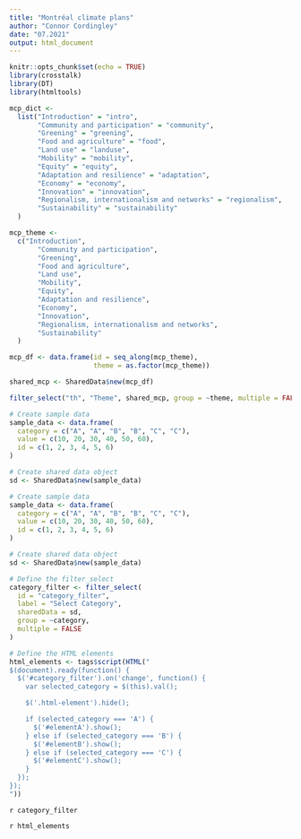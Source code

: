 ```yaml
---
title: "Montréal climate plans"
author: "Connor Cordingley"
date: "07.2021"
output: html_document
---
```


```r
knitr::opts_chunk$set(echo = TRUE)
library(crosstalk)
library(DT)
library(htmltools)
```

```r
mcp_dict <-
  list("Introduction" = "intro",
       "Community and participation" = "community",
       "Greening" = "greening",
       "Food and agriculture" = "food",
       "Land use" = "landuse",
       "Mobility" = "mobility",
       "Equity" = "equity",
       "Adaptation and resilience" = "adaptation",
       "Economy" = "economy",
       "Innovation" = "innovation",
       "Regionalism, internationalism and networks" = "regionalism",
       "Sustainability" = "sustainability"
  )

mcp_theme <-
  c("Introduction",
       "Community and participation",
       "Greening",
       "Food and agriculture",
       "Land use",
       "Mobility",
       "Equity",
       "Adaptation and resilience",
       "Economy",
       "Innovation",
       "Regionalism, internationalism and networks",
       "Sustainability"
  )

mcp_df <- data.frame(id = seq_along(mcp_theme),
                     theme = as.factor(mcp_theme))

shared_mcp <- SharedData$new(mcp_df)
```

```r
filter_select("th", "Theme", shared_mcp, group = ~theme, multiple = FALSE, allLevels = FALSE)
```

```r
# Create sample data
sample_data <- data.frame(
  category = c("A", "A", "B", "B", "C", "C"),
  value = c(10, 20, 30, 40, 50, 60),
  id = c(1, 2, 3, 4, 5, 6)
)

# Create shared data object
sd <- SharedData$new(sample_data)

# Create sample data
sample_data <- data.frame(
  category = c("A", "A", "B", "B", "C", "C"),
  value = c(10, 20, 30, 40, 50, 60),
  id = c(1, 2, 3, 4, 5, 6)
)

# Create shared data object
sd <- SharedData$new(sample_data)

# Define the filter_select
category_filter <- filter_select(
  id = "category_filter",
  label = "Select Category",
  sharedData = sd,
  group = ~category,
  multiple = FALSE
)

# Define the HTML elements
html_elements <- tags$script(HTML("
$(document).ready(function() {
  $('#category_filter').on('change', function() {
    var selected_category = $(this).val();

    $('.html-element').hide();

    if (selected_category === 'A') {
      $('#elementA').show();
    } else if (selected_category === 'B') {
      $('#elementB').show();
    } else if (selected_category === 'C') {
      $('#elementC').show();
    }
  });
});
"))
```

<!-- Render the filter and HTML elements -->
<div>
  `r category_filter`
</div>
<div id="elementA" class="html-element" style="display:none;">
  <h2>Element A</h2>
  <p>Content for element A</p>
</div>
<div id="elementB" class="html-element" style="display:none;">
  <h2>Element B</h2>
  <p>Content for element B</p>
</div>
<div id="elementC" class="html-element" style="display:none;">
  <h2>Element C</h2>
  <p>Content for element C</p>
</div>
`r html_elements`

